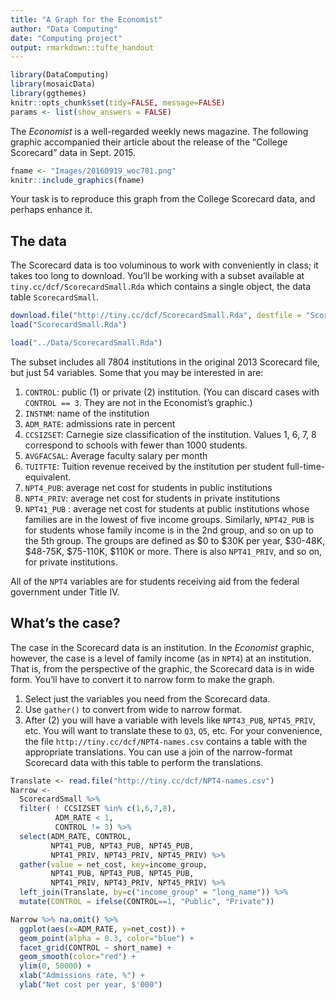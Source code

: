 ```yaml
---
title: "A Graph for the Economist"
author: "Data Computing"
date: "Computing project"
output: rmarkdown::tufte_handout
---
```


```r
library(DataComputing)
library(mosaicData)
library(ggthemes)
knitr::opts_chunk$set(tidy=FALSE, message=FALSE)
params <- list(show_answers = FALSE)
```

The *Economist* is a well-regarded weekly news magazine.  The following graphic accompanied their article about the release of the "College Scorecard" data in Sept. 2015.

\medskip

```r
fname <- "Images/20160919_woc701.png"
knitr::include_graphics(fname)
```  

Your task is to reproduce this graph from the College Scorecard data, and perhaps enhance it.

## The data

The Scorecard data is too voluminous to work with conveniently in class; it takes too long to download.  You'll be working with a subset available at `tiny.cc/dcf/ScorecardSmall.Rda` which contains a single object, the data table `ScorecardSmall`.
```r
download.file("http://tiny.cc/dcf/ScorecardSmall.Rda", destfile = "ScorecardSmall.Rda")
load("ScorecardSmall.Rda")
```
```r
load("../Data/ScorecardSmall.Rda")
```

The subset includes all 7804 institutions in the original 2013 Scorecard file, but just 54 variables.  Some that you may be interested in are:

1. `CONTROL`: public (1) or private (2) institution. (You can discard cases with `CONTROL == 3`. They are not in the Economist's graphic.)
#. `INSTNM`: name of the institution
#. `ADM_RATE`: admissions rate in percent
#. `CCSIZSET`: Carnegie size classification of the institution.  Values 1, 6, 7, 8 correspond to schools with fewer than 1000 students.
#. `AVGFACSAL`: Average faculty salary per month
#. `TUITFTE`: Tuition revenue received by the institution per student full-time-equivalent.
#. `NPT4_PUB`: average net cost for students in public institutions
#. `NPT4_PRIV`: average net cost for students in private institutions
#. `NPT41_PUB` : average net cost for students at public institutions whose families are in the lowest of five income groups. Similarly, `NPT42_PUB` is for students whose family income is in the 2nd group, and so on up to the 5th group. The groups are defined as $0 to $30K per year, $30-48K, $48-75K, $75-110K, $110K or more.   There is also `NPT41_PRIV`, and so on, for private institutions. 

All of the `NPT4` variables are for students receiving aid from the federal government under Title IV.

## What's the case?

The case in the Scorecard data is an institution.  In the *Economist* graphic, however, the case is a level of family income (as in `NPT4`) at an institution.  That is, from the perspective of the graphic, the Scorecard data is in wide form.  You'll have to convert it to narrow form to make the graph.

1. Select just the variables you need from the Scorecard data.
2. Use `gather()` to convert from wide to narrow format.
3. After (2) you will have a variable with levels like `NPT43_PUB`, `NPT45_PRIV`, etc. You will want to translate these to `Q3`, `Q5`, etc.  For your convenience, the file `http://tiny.cc/dcf/NPT4-names.csv` contains a table with the appropriate translations.  You can use a join of the narrow-format Scorecard data with this table to perform the translations.


```r
Translate <- read.file("http://tiny.cc/dcf/NPT4-names.csv")
Narrow <- 
  ScorecardSmall %>%
  filter( ! CCSIZSET %in% c(1,6,7,8), 
          ADM_RATE < 1,
          CONTROL != 3) %>%
  select(ADM_RATE, CONTROL, 
         NPT41_PUB, NPT43_PUB, NPT45_PUB,
         NPT41_PRIV, NPT43_PRIV, NPT45_PRIV) %>%
  gather(value = net_cost, key=income_group, 
         NPT41_PUB, NPT43_PUB, NPT45_PUB, 
         NPT41_PRIV, NPT43_PRIV, NPT45_PRIV) %>%
  left_join(Translate, by=c("income_group" = "long_name")) %>%
  mutate(CONTROL = ifelse(CONTROL==1, "Public", "Private"))
```

```r
Narrow %>% na.omit() %>%
  ggplot(aes(x=ADM_RATE, y=net_cost)) + 
  geom_point(alpha = 0.3, color="blue") + 
  facet_grid(CONTROL ~ short_name) +
  geom_smooth(color="red") + 
  ylim(0, 50000) +
  xlab("Admissions rate, %") +
  ylab("Net cost per year, $'000") 
```
